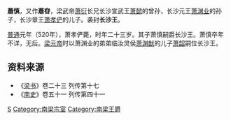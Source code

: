'''蕭慎'''，又作'''蕭昚'''，梁武帝[[萧衍|萧衍]]长兄长沙宣武王[[萧懿|萧懿]]的曾孙，长沙元王[[萧渊业|萧渊业]]的孙子，长沙章王[[萧孝俨|萧孝俨]]的儿子。袭封'''长沙王'''。

[[普通|普通]]元年（520年），萧孝俨薨，时年二十三岁。其子萧慎嗣爵长沙王。萧慎卒年不详，无后。[[梁元帝|梁元帝]]时以萧渊业的弟弟临汝灵侯[[萧渊猷|萧渊猷]]的儿子[[萧韶|萧韶]]嗣位长沙王。

{{start box}}
{{s-bef|before=[[萧孝俨|萧孝俨]]}}
{{s-title|[[南梁|梁朝]]长沙王|520年－540年代之前}}
{{s-aft|after=[[萧韶|萧韶]]}}
{{end box}}

==资料来源==
*《[[梁书|梁书]]》卷二十三 列传第十七
*《[[南史|南史]]》卷五十一 列传第四十一

[[Category:兰陵萧氏|S]]
[[Category:南梁宗室|Category:南梁宗室]]
[[Category:南梁王爵|Category:南梁王爵]]